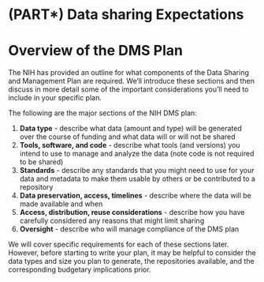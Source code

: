 # (PART\*) Data sharing Expectations {-}

# Overview of the DMS Plan
The NIH has provided an outline for what components of the Data Sharing and Management Plan are required. We'll introduce these sections and then discuss in more detail some of the important considerations you'll need to include in your specific plan.

The following are the major sections of the NIH DMS plan:

1. **Data type** - describe what data (amount and type) will be generated over the course of funding and what data will or will not be shared
2. **Tools, software, and code** - describe what tools (and versions) you intend to use to manage and analyze the data (note code is not required to be shared)
3. **Standards** - describe any standards that you might need to use for your data and metadata to make them usable by others or be contributed to a repository
4. **Data preservation, access, timelines** - describe where the data will be made available and when
5. **Access, distribution, reuse considerations** - describe how you have carefully considered any reasons that might limit sharing
6. **Oversight** - describe who will manage compliance of the DMS plan

We will cover specific requirements for each of these sections later. However, before starting to write your plan, it may be helpful to consider the data types and size you plan to generate, the repositories available, and the corresponding budgetary implications prior.
